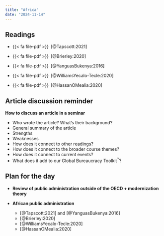 ```yaml
---
title: "Africa"
date: "2024-11-14"
---
```


## Readings

- {{< fa file-pdf >}}&ensp;[@Tapscott:2021]

- {{< fa file-pdf >}}&ensp;[@Brierley:2020]

- {{< fa file-pdf >}}&ensp;[@YanguasBukenya:2016]

- {{< fa file-pdf >}}&ensp;[@WilliamsYecalo-Tecle:2020]

- {{< fa file-pdf >}}&ensp;[@HassanOMealia:2020]


::: {.content-hidden}

## Article discussion reminder

**How to discuss an article in a seminar**

- Who wrote the article? What’s their background?
- General summary of the article
- Strengths
- Weaknesses
- How does it connect to other readings?
- How does it connect to the broader course themes?
- How does it connect to current events?
- What does it add to our Global Bureaucracy Toolkit^™^?


## Plan for the day

- **Review of public administration outside of the OECD + modernization theory**

- **African public administration**

  - [@Tapscott:2021] and [@YanguasBukenya:2016]
  - [@Brierley:2020]
  - [@WilliamsYecalo-Tecle:2020]
  - [@HassanOMealia:2020]

:::
